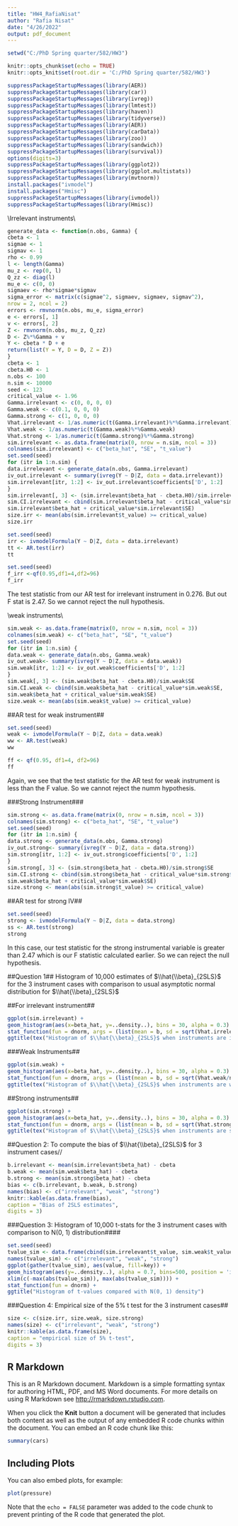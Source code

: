 ---
title: "HW4_RafiaNisat"
author: "Rafia Nisat"
date: "4/26/2022"
output: pdf_document
---
```{r}
setwd("C:/PhD Spring quarter/582/HW3")
```

```{r setup, include=FALSE}
knitr::opts_chunk$set(echo = TRUE)
knitr::opts_knit$set(root.dir = 'C:/PhD Spring quarter/582/HW3')
```
```{r}
suppressPackageStartupMessages(library(AER))
suppressPackageStartupMessages(library(car))
suppressPackageStartupMessages(library(ivreg))
suppressPackageStartupMessages(library(lmtest))
suppressPackageStartupMessages(library(haven))
suppressPackageStartupMessages(library(tidyverse))
suppressPackageStartupMessages(library(AER))
suppressPackageStartupMessages(library(carData))
suppressPackageStartupMessages(library(zoo))
suppressPackageStartupMessages(library(sandwich))
suppressPackageStartupMessages(library(survival))
options(digits=3)
suppressPackageStartupMessages(library(ggplot2))
suppressPackageStartupMessages(library(ggplot.multistats))
suppressPackageStartupMessages(library(mvtnorm))
install.packages("ivmodel")
install.packages("Hmisc")
suppressPackageStartupMessages(library(ivmodel))
suppressPackageStartupMessages(library(Hmisc))
```
\\Irrelevant instruments\\
```{r}
generate_data <- function(n.obs, Gamma) {
cbeta <- 1
sigmae <- 1
sigmav <- 1
rho <- 0.99
l <- length(Gamma)
mu_z <- rep(0, l)
Q_zz <- diag(l)
mu_e <- c(0, 0)
sigmaev <- rho*sigmae*sigmav
sigma_error <- matrix(c(sigmae^2, sigmaev, sigmaev, sigmav^2),
nrow = 2, ncol = 2)
errors <- rmvnorm(n.obs, mu_e, sigma_error)
e <- errors[, 1]
v <- errors[, 2]
Z <- rmvnorm(n.obs, mu_z, Q_zz)
D <- Z%*%Gamma + v
Y <- cbeta * D + e
return(list(Y = Y, D = D, Z = Z))
}
cbeta <- 1
cbeta.H0 <- 1
n.obs <- 100
n.sim <- 10000
seed <- 123
critical_value <- 1.96
Gamma.irrelevant <- c(0, 0, 0, 0)
Gamma.weak <- c(0.1, 0, 0, 0)
Gamma.strong <- c(1, 0, 0, 0)
Vhat.irrelevant <- 1/as.numeric(t(Gamma.irrelevant)%*%Gamma.irrelevant)
Vhat.weak <- 1/as.numeric(t(Gamma.weak)%*%Gamma.weak)
Vhat.strong <- 1/as.numeric(t(Gamma.strong)%*%Gamma.strong)
sim.irrelevant <- as.data.frame(matrix(0, nrow = n.sim, ncol = 3))
colnames(sim.irrelevant) <- c("beta_hat", "SE", "t_value")
set.seed(seed)
for (itr in 1:n.sim) {
data.irrelevant <- generate_data(n.obs, Gamma.irrelevant)
iv_out.irrelevant <- summary(ivreg(Y ~ D|Z, data = data.irrelevant))
sim.irrelevant[itr, 1:2] <- iv_out.irrelevant$coefficients['D', 1:2]
}
sim.irrelevant[, 3] <- (sim.irrelevant$beta_hat - cbeta.H0)/sim.irrelevant$SE
sim.CI.irrelevant <- cbind(sim.irrelevant$beta_hat - critical_value*sim.irrelevant$SE,
sim.irrelevant$beta_hat + critical_value*sim.irrelevant$SE)
size.irr <- mean(abs(sim.irrelevant$t_value) >= critical_value)
size.irr
```

```{r}
set.seed(seed)
irr <- ivmodelFormula(Y ~ D|Z, data = data.irrelevant)
tt <- AR.test(irr)
tt
```
```{r}
set.seed(seed)
f_irr <-qf(0.95,df1=4,df2=96)
f_irr
```
The test statistic from our AR test for irrelevant instrument in 0.276. But out F stat is 2.47. So we cannot reject the null hypothesis. 

\\weak instruments\\
```{r}
sim.weak <- as.data.frame(matrix(0, nrow = n.sim, ncol = 3))
colnames(sim.weak) <- c("beta_hat", "SE", "t_value")
set.seed(seed)
for (itr in 1:n.sim) {
data.weak <- generate_data(n.obs, Gamma.weak)
iv_out.weak<- summary(ivreg(Y ~ D|Z, data = data.weak))
sim.weak[itr, 1:2] <- iv_out.weak$coefficients['D', 1:2]
}
sim.weak[, 3] <- (sim.weak$beta_hat - cbeta.H0)/sim.weak$SE
sim.CI.weak <- cbind(sim.weak$beta_hat - critical_value*sim.weak$SE,
sim.weak$beta_hat + critical_value*sim.weak$SE)
size.weak <- mean(abs(sim.weak$t_value) >= critical_value)
```
##AR test for weak instrument##
```{r}
set.seed(seed)
weak <- ivmodelFormula(Y ~ D|Z, data = data.weak)
ww <- AR.test(weak)
ww
```
```{r}
ff <- qf(0.95, df1=4, df2=96)
ff
```
Again, we see that the test statistic for the AR test for weak instrument is less than the F value. So we cannot reject the numm hypothesis. 

###Strong Instrument###
```{r}
sim.strong <- as.data.frame(matrix(0, nrow = n.sim, ncol = 3))
colnames(sim.strong) <- c("beta_hat", "SE", "t_value")
set.seed(seed)
for (itr in 1:n.sim) {
data.strong <- generate_data(n.obs, Gamma.strong)
iv_out.strong<- summary(ivreg(Y ~ D|Z, data = data.strong))
sim.strong[itr, 1:2] <- iv_out.strong$coefficients['D', 1:2]
}
sim.strong[, 3] <- (sim.strong$beta_hat - cbeta.H0)/sim.strong$SE
sim.CI.strong <- cbind(sim.strong$beta_hat - critical_value*sim.strong$SE,
sim.weak$beta_hat + critical_value*sim.weak$SE)
size.strong <- mean(abs(sim.strong$t_value) >= critical_value)
```
##AR test for strong IV##\
```{r}
set.seed(seed)
strong <- ivmodelFormula(Y ~ D|Z, data = data.strong)
ss <- AR.test(strong)
strong
```
In this case, our test statistic for the strong instrumental variable is greater than 2.47 which is our F statistic calculated earlier. So we can reject the null hypothesis. 

##Question 1##
Histogram of 10,000 estimates of $\\hat{\\beta}_{2SLS}$ for the 3 instrument cases with comparison to usual asymptotic normal distribution for $\\hat{\\beta}_{2SLS}$

##For irrelevant instrument##
```{r}
ggplot(sim.irrelevant) +
geom_histogram(aes(x=beta_hat, y=..density..), bins = 30, alpha = 0.3) +
stat_function(fun = dnorm, args = (list(mean = b, sd = sqrt(Vhat.irrelevant/n.obs)))) +
ggtitle(tex("Histogram of $\\hat{\\beta}_{2SLS}$ when instruments are irrelevant", lref="c",psref="c",scale=1,srt=0))
```
###Weak Instruments##
```{r}
ggplot(sim.weak) +
geom_histogram(aes(x=beta_hat, y=..density..), bins = 30, alpha = 0.3) +
stat_function(fun = dnorm, args = (list(mean = b, sd = sqrt(Vhat.weak/n.obs)))) +
ggtitle(tex("Histogram of $\\hat{\\beta}_{2SLS}$ when instruments are weak", lref="c",psref="c",scale=1,srt=0))
```
##Strong instruments##
```{r}
ggplot(sim.strong) +
geom_histogram(aes(x=beta_hat, y=..density..), bins = 30, alpha = 0.3) +
stat_function(fun = dnorm, args = (list(mean = b, sd = sqrt(Vhat.strong/n.obs)))) +
ggtitle(tex("Histogram of $\\hat{\\beta}_{2SLS}$ when instruments are strong", lref="c",psref="c",scale=1,srt=0))
```
##Question 2: To compute the bias of $\\hat{\\beta}_{2SLS}$ for 3 instrument cases//

```{r}
b.irrelevant <- mean(sim.irrelevant$beta_hat) - cbeta
b.weak <- mean(sim.weak$beta_hat) - cbeta
b.strong <- mean(sim.strong$beta_hat) - cbeta
bias <- c(b.irrelevant, b.weak, b.strong)
names(bias) <- c("irrelevant", "weak", "strong")
knitr::kable(as.data.frame(bias),
caption = "Bias of 2SLS estimates",
digits = 3)
```
###Question 3: Histogram of 10,000 t-stats for the 3 instrument cases with comparison to N(0, 1) distribution####

```{r}
set.seed(seed)
tvalue_sim <- data.frame(cbind(sim.irrelevant$t_value, sim.weak$t_value, sim.strong$t_value))
names(tvalue_sim) <- c("irrelevant", "weak", "strong")
ggplot(gather(tvalue_sim), aes(value, fill=key)) +
geom_histogram(aes(y=..density..), alpha = 0.7, bins=500, position = 'identity') +
xlim(c(-max(abs(tvalue_sim)), max(abs(tvalue_sim)))) +
stat_function(fun = dnorm) +
ggtitle("Histogram of t-values compared with N(0, 1) density")
```
###Question 4: Empirical size of the 5% t test for the 3 instrument cases##
```{r}
size <- c(size.irr, size.weak, size.strong)
names(size) <- c("irrelevant", "weak", "strong")
knitr::kable(as.data.frame(size),
caption = "empirical size of 5% t-test",
digits = 3)
```
## R Markdown

This is an R Markdown document. Markdown is a simple formatting syntax for authoring HTML, PDF, and MS Word documents. For more details on using R Markdown see <http://rmarkdown.rstudio.com>.

When you click the **Knit** button a document will be generated that includes both content as well as the output of any embedded R code chunks within the document. You can embed an R code chunk like this:

```{r cars}
summary(cars)
```

## Including Plots

You can also embed plots, for example:

```{r pressure, echo=FALSE}
plot(pressure)
```

Note that the `echo = FALSE` parameter was added to the code chunk to prevent printing of the R code that generated the plot.
